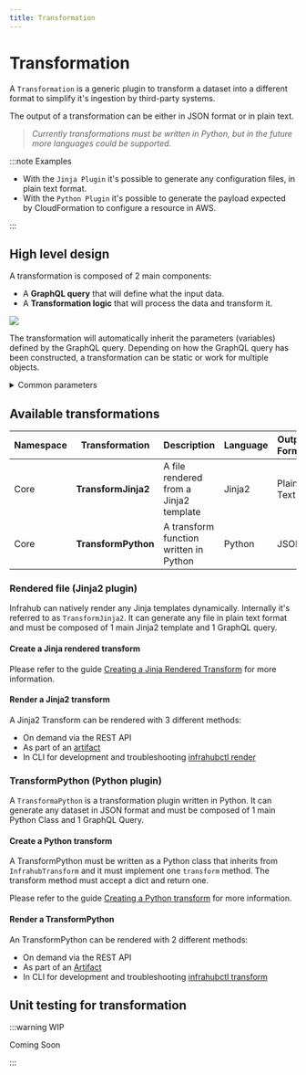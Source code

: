 ```yaml
---
title: Transformation
---
```


# Transformation

A `Transformation` is a generic plugin to transform a dataset into a different format to simplify it's ingestion by third-party systems.

The output of a transformation can be either in JSON format or in plain text.
>*Currently transformations must be written in Python, but in the future more languages could be supported.*

:::note Examples

- With the `Jinja Plugin` it's possible to generate any configuration files, in plain text format.
- With the `Python Plugin` it's possible to generate the payload expected by CloudFormation to configure a resource in AWS.

:::

## High level design

A transformation is composed of 2 main components:

- A **GraphQL query** that will define what the input data.
- A **Transformation logic** that will process the data and transform it.

![](../media/transformation.excalidraw.svg)

The transformation will automatically inherit the parameters (variables) defined by the GraphQL query. Depending on how the GraphQL query has been constructed, a transformation can be static or work for multiple objects.

<details>
  <summary>Common parameters</summary>

  | Name            | Type                                  | Default | Required |
  | --------------- | ------------------------------------- | ------- | -------- |
  | **name**        | `Text`                                | -       | Yes      |
  | **label**       | `Text`                                | -       | No       |
  | **description** | `Text`                                | -       | No       |
  | **timeout**     | `Number`                              | 10      | No       |
  | **rebase**      | `Boolean`                             | False   | No       |
  | **query**       | `Relationship`<br /> CoreGraphQLQuery | -       | Yes      |
  | **repository**  | `Relationship`<br /> CoreRepository   | -       | Yes      |

</details>

## Available transformations

| Namespace | Transformation      | Description                            | Language | Output Format |
| --------- | ------------------- | -------------------------------------- | -------- | ------------- |
| Core      | **TransformJinja2** | A file rendered from a Jinja2 template | Jinja2   | Plain Text    |
| Core      | **TransformPython** | A transform function written in Python | Python   | JSON          |

### Rendered file (Jinja2 plugin)

Infrahub can natively render any Jinja templates dynamically. Internally it's referred to as `TransformJinja2`. It can generate any file in plain text format and must be composed of 1 main Jinja2 template and 1 GraphQL query.

#### Create a Jinja rendered transform

Please refer to the guide [Creating a Jinja Rendered Transform](/guides/jinja2-transform) for more information.

#### Render a Jinja2 transform

A Jinja2 Transform can be rendered with 3 different methods:

- On demand via the REST API
- As part of an [artifact](./artifact.mdx)
- In CLI for development and troubleshooting [infrahubctl render](/infrahubctl/infrahubctl-render)

### TransformPython (Python plugin)

A `TransformaPython` is a transformation plugin written in Python. It can generate any dataset in JSON format and must be composed of 1 main Python Class and 1 GraphQL Query.

#### Create a Python transform

A TransformPython must be written as a Python class that inherits from `InfrahubTransform` and it must implement one `transform` method. The transform method must accept a dict and return one.

Please refer to the guide [Creating a Python transform](/guides/python-transform) for more information.

#### Render a TransformPython

An TransformPython can be rendered with 2 different methods:

- On demand via the REST API
- As part of an [Artifact](./artifact.mdx)
- In CLI for development and troubleshooting [infrahubctl transform](/infrahubctl/infrahubctl-transform)

## Unit testing for transformation

:::warning WIP

Coming Soon

:::

